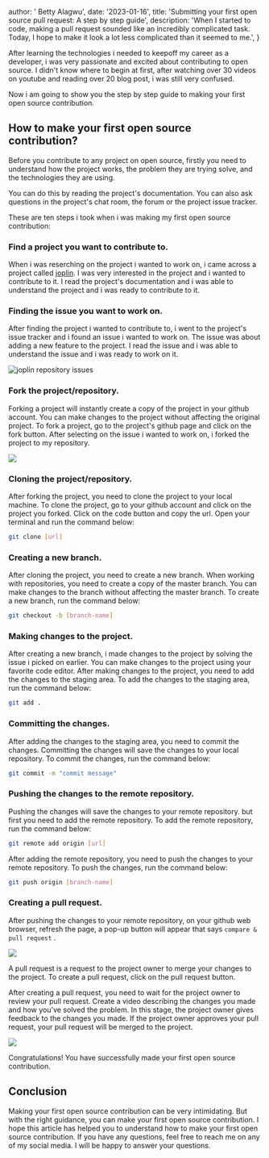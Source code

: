 

  author: ' Betty Alagwu',
  date: '2023-01-16',
  title: 'Submitting your first open source pull request: A step by step guide',
  description:
    'When I started to code, making a pull request sounded like an incredibly complicated task. Today, I hope to make it look a lot less complicated than it seemed to me.',
}


After learning the technologies i needed to keepoff my career as a developer, i was very passionate and excited about contributing to open source. I didn't know where to begin at first, after watching over 30 videos on youtube and reading over 20 blog post, i was still very confused.

Now i am going to show you the step by step guide to making your first open source contribution.


## How to make your first open source contribution?

Before you contribute to any project on open source, firstly you need to understand how the project works, the problem they are trying solve, and the technologies they are using. 

You can do this by reading the project's documentation. You can also ask questions in the project's chat room, the forum or the project issue tracker.

These are ten steps i took when i was making my first open source contribution:

###  Find a project you want to contribute to.

 When i was reserching on the project i wanted to work on, i came across a project called [joplin](https://joplinapp.org/). 
I was very interested in the project and i wanted to contribute to it. I read the project's documentation and i was able to understand the project and i was ready to contribute to it.



### Finding the issue you want to work on.

After finding the project i wanted to contribute to, i went to the project's issue tracker and i found an issue i wanted to work on. The issue was about adding a new feature to the project. I read the issue and i was able to understand the issue and i was ready to work on it.

![joplin repository issues](https://res.cloudinary.com/dq5e0bbl8/image/upload/v1674099994/image-6_b9ftbq.png)



### Fork the project/repository.

Forking a project will instantly create a copy of the project in your github account. You can make changes to the project without affecting the original project. To fork a project, go to the project's github page and click on the fork button. After  selecting on the issue i wanted to work on, i forked the project to my repository.

![](https://res.cloudinary.com/dq5e0bbl8/image/upload/v1674100220/image-7_uzwldr.png)

### Cloning the project/repository.

After forking the project, you need to clone the project to your local machine. To clone the project, go to your github account and click on the project you forked. Click on the code button and copy the url. Open your terminal and run the command below:

```bash
git clone [url]
``` 


### Creating a new branch.

After cloning the project, you need to create a new branch. When working with repositories, you need to create a copy of the master branch. You can make changes to the branch without affecting the master branch. To create a new branch, run the command below:

```bash
git checkout -b [branch-name]
```

### Making changes to the project.

After creating a new branch, i made changes to the project by solving the issue i picked on earlier. You can make changes to the project using your favorite code editor. After making changes to the project, you need to add the changes to the staging area. To add the changes to the staging area, run the command below:

```bash
git add .
```

### Committing the changes.

After adding the changes to the staging area, you need to commit the changes. Committing the changes will save the changes to your local repository. To commit the changes, run the command below:

```bash 
git commit -m "commit message"
```

### Pushing the changes to the remote repository.

Pushing the changes will save the changes to your remote repository. but first you need to add the remote repository. To add the remote repository, run the command below:

```bash
git remote add origin [url]
```
After adding the remote repository, you need to push the changes to your remote repository. To push the changes, run the command below:

```bash
git push origin [branch-name]
```

### Creating a pull request.

After pushing the changes to your remote repository, on your github web browser, refresh the page, a pop-up button will appear that says `compare & pull request` .

![](https://res.cloudinary.com/dq5e0bbl8/image/upload/v1674409948/pull-request-image_m8dufo.png)

A pull request is a request to the project owner to merge your changes to the project. To create a pull request, click on the pull request button. 

After creating a pull request, you need to wait for the project owner to review your pull request. Create a video describing the changes you made and how you've solved the problem. In this stage, the project owner gives feedback to the changes you made. If the project owner approves your pull request, your pull request will be merged to the project.

![](https://res.cloudinary.com/dq5e0bbl8/image/upload/v1674100955/image-14_yzui17.png)

Congratulations! You have successfully made your first open source contribution.

## Conclusion

Making your first open source contribution can be very intimidating. But with the right guidance, you can make your first open source contribution. I hope this article has helped you to understand how to make your first open source contribution. If you have any questions, feel free to reach me on any of my social media. I will be happy to answer your questions.
















